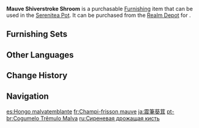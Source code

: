 {{Furnishing Infobox
|id             = 372447
|image          = Item Mauve Shiverstroke Shroom.png
|category       = Landform
|subcategory    = Large Shrub
|quality        = 3
|adeptal_energy = 20
|load           = 35
|reduced_load   = 24
|description    = A large group of mauve-colored fungi. They possess a tenacious vitality and surfaces with unique properties that simultaneously grant them great springiness and the ability to retain moisture for long periods. In theory, these fungi could be used to maintain the humidity of a courtyard, but they seem to only grow in special environments and do not take well to transplantation into more mundane locales.<br>It is said that they display the special markings of the Shiverstroke art of calligraphic penmanship if you look at them from just the right angle, which is how they got their name.
|source1        = [[Realm Depot]]
}}
'''Mauve Shiverstroke Shroom''' is a purchasable [[Furnishing]] item that can be used in the [[Serenitea Pot]]. It can be purchased from the [[Realm Depot]] for {{Item|Realm Currency|30|x=80}}.

==Furnishing Sets==
{{Craft Usage|type=Furnishing Set}}

==Other Languages==
{{Other Languages
|default_hidden = 1
|en      = Mauve Shiverstroke Shroom
|zhs     = 锦葵颤笔菇
|zhs_rm  = Jǐnkuí Chàn Bǐ Gū
|zht     = 錦葵顫筆菇
|zht_rm  = Jǐnkuí Chàn Bǐ Gū
|ja      = 震筆葵茸
|ja_rm   = Shinhitsu Kijou{{Assumed}}
|ko      = 아욱빛 전필버섯
|es      = Hongo malvatemblante
|fr      = Champi-frisson mauve
|ru      = Сиреневая дрожащая кисть
|th      = เห็ดสะบัดพู่กันแดงอมม่วง
|th_rm   = 
|vi      = Nấm Cẩm Quỳ Đản Bút
|de      = Malvenzitterpilz
|id      = Jamur Getaran Mauve
|pt      = Cogumelo Trêmulo Malva
|tr      = Leylak Titrek Mantar
|it      = Tremolfungo lilla
}}

==Change History==
{{Change History|2.7}}

==Navigation==
{{Furnishing Navbox|exterior}}

[[es:Hongo malvatemblante]]
[[fr:Champi-frisson mauve]]
[[ja:震筆葵茸]]
[[pt-br:Cogumelo Trêmulo Malva]]
[[ru:Сиреневая дрожащая кисть]]